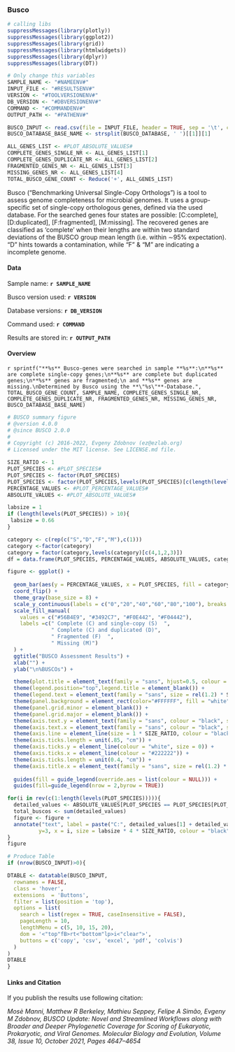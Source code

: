 <!-- Report template, please replace {TOOL}  -->

### Busco

```r
# calling libs
suppressMessages(library(plotly))
suppressMessages(library(ggplot2))
suppressMessages(library(grid))
suppressMessages(library(htmlwidgets))
suppressMessages(library(dplyr))
suppressMessages(library(DT))

# Only change this variables
SAMPLE_NAME <- "#NAMEENV#"
INPUT_FILE <- "#RESULTSENV#"
VERSION <- "#TOOLVERSIONENV#"
DB_VERSION <- "#DBVERSIONENV#"
COMMAND <- "#COMMANDENV#"
OUTPUT_PATH <- "#PATHENV#"

BUSCO_INPUT <- read.csv(file = INPUT_FILE, header = TRUE, sep = '\t', check.names=FALSE)
BUSCO_DATABASE_BASE_NAME <- strsplit(BUSCO_DATABASE, ' ')[[1]][1]

ALL_GENES_LIST <- #PLOT_ABSOLUTE_VALUES#
COMPLETE_GENES_SINGLE_NR <- ALL_GENES_LIST[1]
COMPLETE_GENES_DUPLICATE_NR <- ALL_GENES_LIST[2]
FRAGMENTED_GENES_NR <- ALL_GENES_LIST[3]
MISSING_GENES_NR <- ALL_GENES_LIST[4]
TOTAL_BUSCO_GENE_COUNT <- Reduce('+', ALL_GENES_LIST)
```
Busco ("Benchmarking Universal Single-Copy Orthologs") is a tool to assess genome completeness for microbial genomes.
It uses a group-specific set of single-copy orthologous genes, defined via the used database.
For the searched genes four states are possible: [C:complete], [D:duplicated], [F:fragmented], [M:missing].
The recovered genes are classified as ‘complete’ when their lengths are within two standard deviations of 
the BUSCO group mean length (i.e. within ∼95% expectation).
"D" hints towards a contamination, while "F" & "M" are indicating a incomplete genome. 

#### Data

Sample name: **`r SAMPLE_NAME`**  

Busco version used: **`r VERSION`**   

Database versions: **`r DB_VERSION`**

Command used: **`r COMMAND`**

Results are stored in: **`r OUTPUT_PATH`**  

#### Overview
`r sprintf("**%s** Busco-genes were searched in sample **%s**:\n**%s** are complete single-copy genes;\n**%s** are complete but duplicated genes;\n**%s** genes are fragmented;\n and **%s** genes are missing.\nDetermined by Busco using the **\"%s\"**-Database.",
                    TOTAL_BUSCO_GENE_COUNT, SAMPLE_NAME, COMPLETE_GENES_SINGLE_NR, COMPLETE_GENES_DUPLICATE_NR, FRAGMENTED_GENES_NR, MISSING_GENES_NR, BUSCO_DATABASE_BASE_NAME)`

```r
# BUSCO summary figure
# @version 4.0.0
# @since BUSCO 2.0.0
# 
# Copyright (c) 2016-2022, Evgeny Zdobnov (ez@ezlab.org)
# Licensed under the MIT license. See LICENSE.md file.

SIZE_RATIO <- 1
PLOT_SPECIES <- #PLOT_SPECIES#
PLOT_SPECIES <- factor(PLOT_SPECIES)
PLOT_SPECIES <- factor(PLOT_SPECIES,levels(PLOT_SPECIES)[c(length(levels(PLOT_SPECIES)):1)]) # reorder your species here just by changing the values in the vector :
PERCENTAGE_VALUES <- #PLOT_PERCENTAGE_VALUES#
ABSOLUTE_VALUES <- #PLOT_ABSOLUTE_VALUES#

labsize = 1
if (length(levels(PLOT_SPECIES)) > 10){
 labsize = 0.66
}

category <- c(rep(c("S","D","F","M"),c(1)))
category <-factor(category)
category = factor(category,levels(category)[c(4,1,2,3)])
df = data.frame(PLOT_SPECIES, PERCENTAGE_VALUES, ABSOLUTE_VALUES, category)

figure <- ggplot() + 
  
  geom_bar(aes(y = PERCENTAGE_VALUES, x = PLOT_SPECIES, fill = category), position = position_stack(reverse = TRUE), data = df, stat = "identity", width = 0.75) + 
  coord_flip() + 
  theme_gray(base_size = 8) + 
  scale_y_continuous(labels = c("0","20","40","60","80","100"), breaks = c(0,20,40,60,80,100)) + 
  scale_fill_manual(
    values = c("#56B4E9", "#3492C7", "#F0E442", "#F04442"),
    labels =c(" Complete (C) and single-copy (S)  ",
              " Complete (C) and duplicated (D)",
              " Fragmented (F)  ",
              " Missing (M)")
  ) +   
  ggtitle("BUSCO Assessment Results") + 
  xlab("") + 
  ylab("\n%BUSCOs") + 

  theme(plot.title = element_text(family = "sans", hjust=0.5, colour = "black", size = rel(2.2) * SIZE_RATIO, face = "bold")) + 
  theme(legend.position="top",legend.title = element_blank()) + 
  theme(legend.text = element_text(family = "sans", size = rel(1.2) * SIZE_RATIO)) + 
  theme(panel.background = element_rect(color="#FFFFFF", fill = "white")) + 
  theme(panel.grid.minor = element_blank()) + 
  theme(panel.grid.major = element_blank()) +
  theme(axis.text.y = element_text(family = "sans", colour = "black", size = rel(1.66) * SIZE_RATIO)) + 
  theme(axis.text.x = element_text(family = "sans", colour = "black", size = rel(1.66) * SIZE_RATIO)) + 
  theme(axis.line = element_line(size = 1 * SIZE_RATIO, colour = "black")) + 
  theme(axis.ticks.length = unit(.85, "cm")) + 
  theme(axis.ticks.y = element_line(colour = "white", size = 0)) + 
  theme(axis.ticks.x = element_line(colour = "#222222")) + 
  theme(axis.ticks.length = unit(0.4, "cm")) + 
  theme(axis.title.x = element_text(family = "sans", size = rel(1.2) * SIZE_RATIO)) + 
  
  guides(fill = guide_legend(override.aes = list(colour = NULL))) +
  guides(fill=guide_legend(nrow = 2,byrow = TRUE))

for(i in rev(c(1:length(levels(PLOT_SPECIES))))){
  detailed_values <- ABSOLUTE_VALUES[PLOT_SPECIES == PLOT_SPECIES[PLOT_SPECIES == levels(PLOT_SPECIES)[i]]]
  total_buscos <- sum(detailed_values)
  figure <- figure + 
  annotate("text", label = paste("C:", detailed_values[1] + detailed_values[2], " [S:", detailed_values[1], ", D:", detailed_values[2], "], F:", detailed_values[3], ", M:", detailed_values[4], ", n:", total_buscos, sep=""), 
          y=3, x = i, size = labsize * 4 * SIZE_RATIO, colour = "black", hjust=0, family = "sans")
}
figure
```

```r
# Produce Table
if (nrow(BUSCO_INPUT)>0){

DTABLE <- datatable(BUSCO_INPUT, 
  rownames = FALSE, 
  class = 'hover', 
  extensions  = 'Buttons', 
  filter = list(position = 'top'),
  options = list(
    search = list(regex = TRUE, caseInsensitive = FALSE),
    pageLength = 10,
    lengthMenu = c(5, 10, 15, 20),
    dom = '<"top"fB>rt<"bottom"lp>i<"clear">', 
    buttons = c('copy', 'csv', 'excel', 'pdf', 'colvis')
  )
)
DTABLE 
}
```

#### Links and Citation
If you publish the results use following citation:

*Mosè Manni, Matthew R Berkeley, Mathieu Seppey, Felipe A Simão, Evgeny M Zdobnov,*
*BUSCO Update: Novel and Streamlined Workflows along with Broader and Deeper Phylogenetic Coverage for Scoring of Eukaryotic, Prokaryotic, and Viral Genomes.*
*Molecular Biology and Evolution, Volume 38, Issue 10, October 2021, Pages 4647–4654*